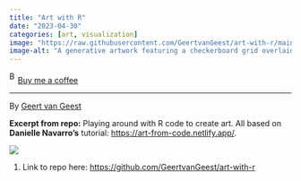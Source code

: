 ```yaml
---
title: "Art with R"
date: "2023-04-30"
categories: [art, visualization]
image: "https://raw.githubusercontent.com/GeertvanGeest/art-with-r/main/output/checkerboard_worley/checkerboard_worley_48.png"
image-alt: "A generative artwork featuring a checkerboard grid overlaid with organic, cell-like patterns created using Worley noise, resulting in a blend of structured geometry and natural randomness."
---
```


<link href="https://fonts.googleapis.com/css?family=Cookie" rel="stylesheet"><a class="bmc-button" target="_blank" href="https://www.buymeacoffee.com/JoscelinRocha">![Buy me a coffee](https://cdn.buymeacoffee.com/buttons/bmc-new-btn-logo.svg){alt="Buy me a coffee" width="15" height="21"}Buy me a coffee</a>

------------------------------------------------------------------------

By [Geert van Geest](https://github.com/GeertvanGeest/art-with-r)

**Excerpt from repo:** Playing around with R code to create art. All based on **Danielle Navarro's** tutorial: <https://art-from-code.netlify.app/>.

![](https://raw.githubusercontent.com/GeertvanGeest/art-with-r/main/output/checkerboard_worley/checkerboard_worley_48.png)

1.  Link to repo here: <https://github.com/GeertvanGeest/art-with-r>
